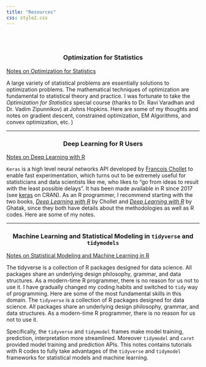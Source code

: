 ```yaml
---
title: "Resources"
css: style2.css
---
```

<link rel="stylesheet" href="academicons/css/academicons.min.css"/>

<script>
  (function(i,s,o,g,r,a,m){i['GoogleAnalyticsObject']=r;i[r]=i[r]||function(){
  (i[r].q=i[r].q||[]).push(arguments)},i[r].l=1*new Date();a=s.createElement(o),
  m=s.getElementsByTagName(o)[0];a.async=1;a.src=g;m.parentNode.insertBefore(a,m)
  })(window,document,'script','https://www.google-analytics.com/analytics.js','ga');

  ga('create', 'UA-99094202-1', 'auto');
  ga('send', 'pageview');

</script>


<br>
<br>


<!-- - [Computing Club](compclub.html) -->

<!-- - [Teaching Experience](teaching.html) -->

<!-- - [Notes on Optimization for Statistics](optim.html) -->


<center> <h3>Optimization for Statistics</h3> </center>

[Notes on Optimization for Statistics](optim.html)

A large variety of statistical problems are essentially solutions to optimization problems. The mathematical techniques of optimization are fundamental to statistical theory and practice. I was fortunate to take the _Optimization for Statistics_ special course (thanks to Dr. Ravi Varadhan and Dr. Vadim Zipunnikov) at Johns Hopkins. Here are some of my thoughts and notes on gradient descent, constrained optimization, EM Algorithms, and convex optimization, etc.
)

---

<center> <h3>Deep Learning for R Users</h3> </center>

[Notes on Deep Learning with R](https://junruidi.github.io/DeepLearningWithR/Deep-Learning-with-R.html)

`Keras` is a high level neural networks API developed by [Francois Chollet](https://fchollet.com/) to enable fast experimentation, which turns out to be extremely useful for statisticians and data scientists like me, who likes to "go from ideas to result with the least possible delays". It has been made available in R since 2017 (see [keras](https://cloud.r-project.org/web/packages/keras/index.html) on CRAN). As an R programmer, I recommend starting with the two books, [_Deep Learning with R_](https://www.manning.com/books/deep-learning-with-r)  by Chollet and [_Deep Learning with R_](https://www.amazon.com/Deep-Learning-R-Abhijit-Ghatak/dp/9811358494) by Ghatak, since they both have details about the methodologies as well as R codes. Here are some of my notes. 

---

<!-- <center> <h3>Elements of Statistical Learning</h3> </center> -->

<!-- [Notes on ESL](https://github.com/junruidi/ESL/blob/main/ESL.pdf) -->


<!-- [_Elements of Statistical Learning, Data Mining, Inference, and Prediction (2nd Ed)_](https://web.stanford.edu/~hastie/ElemStatLearn/) is my all-time favorite textbook on statistical learning (or other people may call it machine learning). I read this book from time to time to always keep up with the fundamentals of statistical learning. Here are my study notes to summarize the important messages delivered by the book and to also incorporate some of my thoughts and experience using them. Another book that I find fairly useful for implementing ML techniques in R is [_Hands-On Machine Learning with R_](https://bradleyboehmke.github.io/HOML/) which has R implementation practice for all commonly used ML models.   -->

<!-- --- -->
<!-- <center> <h3>R Programming with `tidyverse` and `tidymodel`</h3> </center> -->

<!-- [Notes on `tidymodel`](https://junruidi.github.io/AdvancedR/tidymodel.html) -->

<!-- The tidyverse is a collection of R packages designed for data science. All packages share an underlying design philosophy, grammar, and data structures. As a modern-time R programmer, there is no reason for us not to use it. I have gradually changed my coding habits and switched to `tidy` way of programming. Here are some of the most fundamental skills in this domain.  -->


<center> <h3>Machine Learning and Statistical Modeling in `tidyverse` and `tidymodels`</h3> </center>

[Notes on Statistical Modeling and Machine Learning in R](https://junruidi.github.io/RMachineLearning/R-for-Machine-Learning.html)

The tidyverse is a collection of R packages designed for data science. All packages share an underlying design philosophy, grammar, and data structures. As a modern-time R programmer, there is no reason for us not to use it. I have gradually changed my coding habits and switched to `tidy` way of programming. Here are some of the most fundamental skills in this domain. 
The `tidyverse` is a collection of R packages designed for data science. All packages share an underlying design philosophy, grammar, and data structures. As a modern-time R programmer, there is no reason for us not to use it. 

Specifically, the `tidyverse` and `tidymodel` frames make model training, prediction, interpretation more streamlined. Moreover `tidymodel` and `caret` provided model training and prediction APIs. This notes contains tutorials with R codes to fully take advantages of the `tidyverse` and `tidymodel` frameworks for statistical models and machine learning. 

